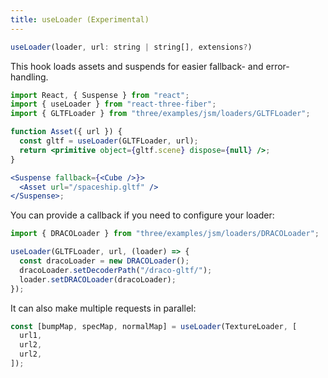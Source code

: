 ```yaml
---
title: useLoader (Experimental)
---
```


```jsx
useLoader(loader, url: string | string[], extensions?)
```

This hook loads assets and suspends for easier fallback- and error-handling.

```jsx
import React, { Suspense } from "react";
import { useLoader } from "react-three-fiber";
import { GLTFLoader } from "three/examples/jsm/loaders/GLTFLoader";

function Asset({ url }) {
  const gltf = useLoader(GLTFLoader, url);
  return <primitive object={gltf.scene} dispose={null} />;
}

<Suspense fallback={<Cube />}>
  <Asset url="/spaceship.gltf" />
</Suspense>;
```

You can provide a callback if you need to configure your loader:

```jsx
import { DRACOLoader } from "three/examples/jsm/loaders/DRACOLoader";

useLoader(GLTFLoader, url, (loader) => {
  const dracoLoader = new DRACOLoader();
  dracoLoader.setDecoderPath("/draco-gltf/");
  loader.setDRACOLoader(dracoLoader);
});
```

It can also make multiple requests in parallel:

```jsx
const [bumpMap, specMap, normalMap] = useLoader(TextureLoader, [
  url1,
  url2,
  url2,
]);
```
